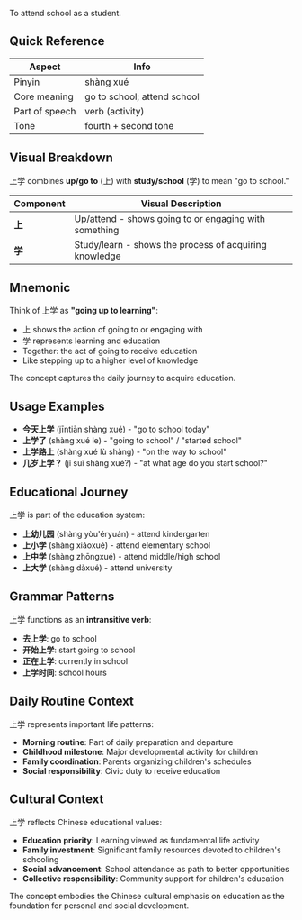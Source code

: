 To attend school as a student.

## Quick Reference

| Aspect         | Info                       |
| -------------- | -------------------------- |
| Pinyin         | shàng xué                  |
| Core meaning   | go to school; attend school |
| Part of speech | verb (activity)            |
| Tone           | fourth + second tone       |

## Visual Breakdown

上学 combines **up/go to** (上) with **study/school** (学) to mean "go to school."

| Component | Visual Description                                          |
| --------- | ----------------------------------------------------------- |
| **上**    | Up/attend - shows going to or engaging with something      |
| **学**    | Study/learn - shows the process of acquiring knowledge     |

## Mnemonic

Think of 上学 as **"going up to learning"**:

- 上 shows the action of going to or engaging with
- 学 represents learning and education
- Together: the act of going to receive education
- Like stepping up to a higher level of knowledge

The concept captures the daily journey to acquire education.

## Usage Examples

- **今天上学** (jīntiān shàng xué) - "go to school today"
- **上学了** (shàng xué le) - "going to school" / "started school"
- **上学路上** (shàng xué lù shàng) - "on the way to school"
- **几岁上学？** (jǐ suì shàng xué?) - "at what age do you start school?"

## Educational Journey

上学 is part of the education system:

- **上幼儿园** (shàng yòu'éryuán) - attend kindergarten
- **上小学** (shàng xiǎoxué) - attend elementary school
- **上中学** (shàng zhōngxué) - attend middle/high school
- **上大学** (shàng dàxué) - attend university

## Grammar Patterns

上学 functions as an **intransitive verb**:

- **去上学**: go to school
- **开始上学**: start going to school
- **正在上学**: currently in school
- **上学时间**: school hours

## Daily Routine Context

上学 represents important life patterns:

- **Morning routine**: Part of daily preparation and departure
- **Childhood milestone**: Major developmental activity for children
- **Family coordination**: Parents organizing children's schedules
- **Social responsibility**: Civic duty to receive education

## Cultural Context

上学 reflects Chinese educational values:
- **Education priority**: Learning viewed as fundamental life activity
- **Family investment**: Significant family resources devoted to children's schooling
- **Social advancement**: School attendance as path to better opportunities
- **Collective responsibility**: Community support for children's education

The concept embodies the Chinese cultural emphasis on education as the foundation for personal and social development.
